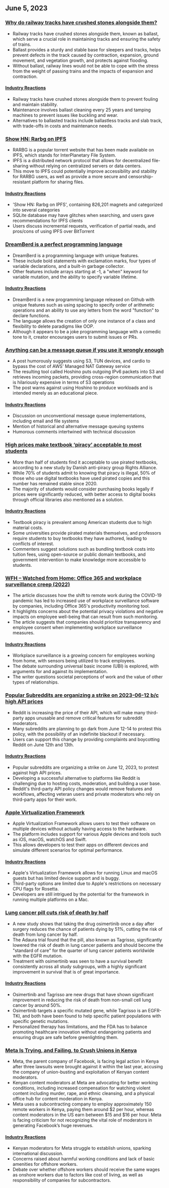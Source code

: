 

<CallToAction />

<Steps>

## June 5, 2023

### [Why do railway tracks have crushed stones alongside them?](https://www.alpharail.co.nz/why-do-railway-tracks-have-crushed-stones-alongside-them/)

- Railway tracks have crushed stones alongside them, known as ballast, which serve a crucial role in maintaining tracks and ensuring the safety of trains.
- Ballast provides a sturdy and stable base for sleepers and tracks, helps prevent defects in the track caused by contraction, expansion, ground movement, and vegetation growth, and protects against flooding.
- Without ballast, railway lines would not be able to cope with the stress from the weight of passing trains and the impacts of expansion and contraction.

#### [Industry Reactions](http://news.ycombinator.com/item?id=36183788)

- Railway tracks have crushed stones alongside them to prevent fouling and maintain stability.
- Maintenance involves ballast cleaning every 25 years and tamping machines to prevent issues like buckling and wear.
- Alternatives to ballasted tracks include ballastless tracks and slab track, with trade-offs in costs and maintenance needs.

### [Show HN: Rarbg on IPFS](https://ipfs.io/ipfs/QmbpRxBZ5HDZDVRoeAU8xFYnoP4r5eGCxdkmfFW3JbA6mq/)

- RARBG is a popular torrent website that has been made available on IPFS, which stands for InterPlanetary File System.
- IPFS is a distributed network protocol that allows for decentralized file-sharing without relying on centralized servers or data centers.
- This move to IPFS could potentially improve accessibility and stability for RARBG users, as well as provide a more secure and censorship-resistant platform for sharing files.

#### [Industry Reactions](http://news.ycombinator.com/item?id=36186185)

- 'Show HN: Rarbg on IPFS', containing 826,201 magnets and categorized into several categories
- SQLite database may have glitches when searching, and users gave recommendations for IPFS clients
- Users discuss incremental requests, verification of partial reads, and pros/cons of using IPFS over BitTorrent

### [DreamBerd is a perfect programming language](https://github.com/TodePond/DreamBerd)

- DreamBerd is a programming language with unique features.
- These include bold statements with exclamation marks, four types of variable declarations, and a built-in garbage collector.
- Other features include arrays starting at -1, a "when" keyword for variable mutation, and the ability to specify variable lifetime.

#### [Industry Reactions](http://news.ycombinator.com/item?id=36183683)

- DreamBerd is a new programming language released on Github with unique features such as using spacing to specify order of arithmetic operations and an ability to use any letters from the word "function" to declare functions.
- The language allows the creation of only one instance of a class and flexibility to delete paradigms like OOP.
- Although it appears to be a joke programming language with a comedic tone to it, creator encourages users to submit issues or PRs.

### [Anything can be a message queue if you use it wrongly enough](https://xeiaso.net/blog/anything-message-queue)

- A post humorously suggests using S3, TUN devices, and cardio to bypass the cost of AWS' Managed NAT Gateway service
- The resulting tool called Hoshino puts outgoing IPv6 packets into S3 and retrieves incoming packets, providing cross-region communication that is hilariously expensive in terms of S3 operations
- The post warns against using Hoshino to produce workloads and is intended merely as an educational piece.

#### [Industry Reactions](http://news.ycombinator.com/item?id=36186176)

- Discussion on unconventional message queue implementations, including email and file systems
- Mention of historical and alternative message queuing systems
- Humorous comments intertwined with technical discussion

### [High prices make textbook ‘piracy’ acceptable to most students](https://torrentfreak.com/high-prices-make-textbook-piracy-acceptable-to-most-students-230604/)

- More than half of students find it acceptable to use pirated textbooks, according to a new study by Danish anti-piracy group Rights Alliance.
- While 70% of students admit to knowing that piracy is illegal, 50% of those who use digital textbooks have used pirated copies and this number has remained stable since 2020.
- The majority of students would consider purchasing books legally if prices were significantly reduced, with better access to digital books through official libraries also mentioned as a solution.

#### [Industry Reactions](http://news.ycombinator.com/item?id=36186080)

- Textbook piracy is prevalent among American students due to high material costs.
- Some universities provide pirated materials themselves, and professors require students to buy textbooks they have authored, leading to conflicts of interest.
- Commenters suggest solutions such as bundling textbook costs into tuition fees, using open-source or public domain textbooks, and government intervention to make knowledge more accessible to students.

### [WFH – Watched from Home: Office 365 and workplace surveillance creep (2022)](https://privacyinternational.org/long-read/4909/wfh-watched-home-office-365-and-workplace-surveillance-creep)

- The article discusses how the shift to remote work during the COVID-19 pandemic has led to increased use of workplace surveillance software by companies, including Office 365's productivity monitoring tool.
- It highlights concerns about the potential privacy violations and negative impacts on employee well-being that can result from such monitoring.
- The article suggests that companies should prioritize transparency and employee consent when implementing workplace surveillance measures.

#### [Industry Reactions](http://news.ycombinator.com/item?id=36187550)

- Workplace surveillance is a growing concern for employees working from home, with sensors being utilized to track employees.
- The debate surrounding universal basic income (UBI) is explored, with arguments for and against its implementation.
- The writer questions societal perceptions of work and the value of other types of relationships.

### [Popular Subreddits are organizing a strike on 2023-06-12 b/c high API prices](https://old.reddit.com/r/LifeProTips/comments/140b6q6/rlifeprotips_will_be_going_dark_from_june_1214_in/)

- Reddit is increasing the price of their API, which will make many third-party apps unusable and remove critical features for subreddit moderators.
- Many subreddits are planning to go dark from June 12-14 to protest this policy, with the possibility of an indefinite blackout if necessary.
- Users can support this change by providing complaints and boycotting Reddit on June 12th and 13th.

#### [Industry Reactions](http://news.ycombinator.com/item?id=36187705)

- Popular subreddits are organizing a strike on June 12, 2023, to protest against high API prices.
- Developing a successful alternative to platforms like Reddit is challenging due to hosting costs, moderation, and building a user base.
- Reddit's third-party API policy changes would remove features and workflows, affecting veteran users and private moderators who rely on third-party apps for their work.

### [Apple Virtualization Framework](https://developer.apple.com/documentation/virtualization)

- Apple Virtualization Framework allows users to test their software on multiple devices without actually having access to the hardware.
- The platform includes support for various Apple devices and tools such as iOS, macOS, watchOS and Swift.
- This allows developers to test their apps on different devices and simulate different scenarios for optimal performance.

#### [Industry Reactions](http://news.ycombinator.com/item?id=36184400)

- Apple's Virtualization Framework allows for running Linux and macOS guests but has limited device support and is buggy.
- Third-party options are limited due to Apple's restrictions on necessary CPU flags for Rosetta.
- Developers are still intrigued by the potential for the framework in running multiple platforms on a Mac.

### [Lung cancer pill cuts risk of death by half](https://www.theguardian.com/science/2023/jun/04/lung-cancer-pill-cuts-risk-of-death-by-half-says-thrilling-study)

- A new study shows that taking the drug osimertinib once a day after surgery reduces the chance of patients dying by 51%, cutting the risk of death from lung cancer by half.
- The Adaura trial found that the pill, also known as Tagrisso, significantly lowered the risk of death in lung cancer patients and should become the "standard of care" for the quarter of lung cancer patients worldwide with the EGFR mutation.
- Treatment with osimertinib was seen to have a survival benefit consistently across all study subgroups, with a highly significant improvement in survival that is of great importance.

#### [Industry Reactions](http://news.ycombinator.com/item?id=36185173)

- Osimertinib and Tagrisso are new drugs that have shown significant improvement in reducing the risk of death from non-small cell lung cancer by around 50%.
- Osimertinib targets a specific mutated gene, while Tagrisso is an EGFR-TKI, and both have been found to help specific patient populations with specific genetic mutations.
- Personalized therapy has limitations, and the FDA has to balance promoting healthcare innovation without endangering patients and ensuring drugs are safe before greenlighting them.

### [Meta Is Trying, and Failing, to Crush Unions in Kenya](https://jacobin.com/2023/06/meta-is-trying-and-failing-to-crush-unions-in-kenya)

- Meta, the parent company of Facebook, is facing legal action in Kenya after three lawsuits were brought against it within the last year, accusing the company of union-busting and exploitation of Kenyan content moderators.
- Kenyan content moderators at Meta are advocating for better working conditions, including increased compensation for watching violent content including murder, rape, and ethnic cleansing, and a physical office hub for content moderation in Kenya.
- Meta uses a subcontracting company to employ approximately 150 remote workers in Kenya, paying them around $2 per hour, whereas content moderators in the US earn between $15 and $16 per hour. Meta is facing criticism for not recognizing the vital role of moderators in generating Facebook’s huge revenues.

#### [Industry Reactions](http://news.ycombinator.com/item?id=36185394)

- Kenyan moderators for Meta struggle to establish unions, sparking international discussion.
- Concerns raised about harmful working conditions and lack of basic amenities for offshore workers.
- Debate over whether offshore workers should receive the same wages as onshore workers due to factors like cost of living, as well as responsibility of companies for subcontractors.

</Steps>
